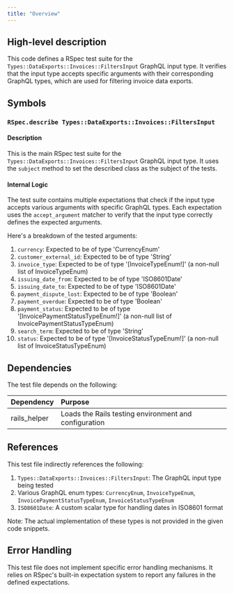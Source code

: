 ```yaml
---
title: "Overview"
---
```


## High-level description
This code defines a RSpec test suite for the `Types::DataExports::Invoices::FiltersInput` GraphQL input type. It verifies that the input type accepts specific arguments with their corresponding GraphQL types, which are used for filtering invoice data exports.

## Symbols

### `RSpec.describe Types::DataExports::Invoices::FiltersInput`
#### Description
This is the main RSpec test suite for the `Types::DataExports::Invoices::FiltersInput` GraphQL input type. It uses the `subject` method to set the described class as the subject of the tests.

#### Internal Logic
The test suite contains multiple expectations that check if the input type accepts various arguments with specific GraphQL types. Each expectation uses the `accept_argument` matcher to verify that the input type correctly defines the expected arguments.

Here's a breakdown of the tested arguments:

1. `currency`: Expected to be of type 'CurrencyEnum'
2. `customer_external_id`: Expected to be of type 'String'
3. `invoice_type`: Expected to be of type '[InvoiceTypeEnum!]' (a non-null list of InvoiceTypeEnum)
4. `issuing_date_from`: Expected to be of type 'ISO8601Date'
5. `issuing_date_to`: Expected to be of type 'ISO8601Date'
6. `payment_dispute_lost`: Expected to be of type 'Boolean'
7. `payment_overdue`: Expected to be of type 'Boolean'
8. `payment_status`: Expected to be of type '[InvoicePaymentStatusTypeEnum!]' (a non-null list of InvoicePaymentStatusTypeEnum)
9. `search_term`: Expected to be of type 'String'
10. `status`: Expected to be of type '[InvoiceStatusTypeEnum!]' (a non-null list of InvoiceStatusTypeEnum)

## Dependencies
The test file depends on the following:

| Dependency | Purpose |
|:-----------|:--------|
| rails_helper | Loads the Rails testing environment and configuration |

## References
This test file indirectly references the following:

1. `Types::DataExports::Invoices::FiltersInput`: The GraphQL input type being tested
2. Various GraphQL enum types: `CurrencyEnum`, `InvoiceTypeEnum`, `InvoicePaymentStatusTypeEnum`, `InvoiceStatusTypeEnum`
3. `ISO8601Date`: A custom scalar type for handling dates in ISO8601 format

Note: The actual implementation of these types is not provided in the given code snippets.

## Error Handling
This test file does not implement specific error handling mechanisms. It relies on RSpec's built-in expectation system to report any failures in the defined expectations.